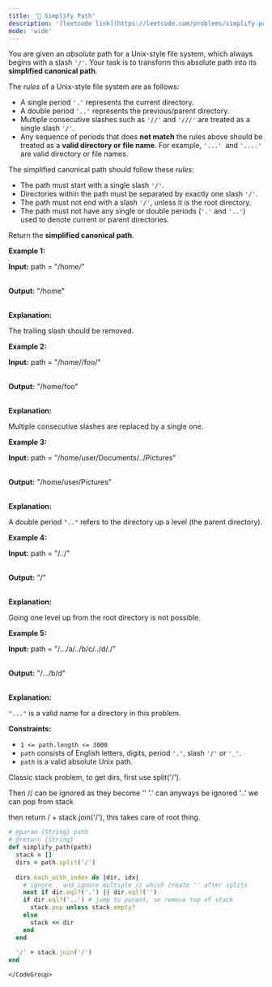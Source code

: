 ```yaml
---
title: '🧀 Simplify Path'
description: '[leetcode link](https://leetcode.com/problems/simplify-path/description/)'
mode: 'wide'
---
```

<Tabs>
  <Tab title="Question" icon="circle-question" iconType="regular">
    <Card>
      <p>You are given an <em>absolute</em> path for a Unix-style file system, which always begins with a slash <code>&#39;/&#39;</code>. Your task is to transform this absolute path into its <strong>simplified canonical path</strong>.</p>  <p>The <em>rules</em> of a Unix-style file system are as follows:</p>  <ul>  <li>A single period <code>&#39;.&#39;</code> represents the current directory.</li>  <li>A double period <code>&#39;..&#39;</code> represents the previous/parent directory.</li>  <li>Multiple consecutive slashes such as <code>&#39;//&#39;</code> and <code>&#39;///&#39;</code> are treated as a single slash <code>&#39;/&#39;</code>.</li>  <li>Any sequence of periods that does <strong>not match</strong> the rules above should be treated as a <strong>valid directory or</strong> <strong>file </strong><strong>name</strong>. For example, <code>&#39;...&#39; </code>and <code>&#39;....&#39;</code> are valid directory or file names.</li> </ul>  <p>The simplified canonical path should follow these <em>rules</em>:</p>  <ul>  <li>The path must start with a single slash <code>&#39;/&#39;</code>.</li>  <li>Directories within the path must be separated by exactly one slash <code>&#39;/&#39;</code>.</li>  <li>The path must not end with a slash <code>&#39;/&#39;</code>, unless it is the root directory.</li>  <li>The path must not have any single or double periods (<code>&#39;.&#39;</code> and <code>&#39;..&#39;</code>) used to denote current or parent directories.</li> </ul>  <p>Return the <strong>simplified canonical path</strong>.</p>   <p><strong class="example">Example 1:</strong></p>  <div class="example-block"> <p><strong>Input:</strong> <span class="example-io">path = &quot;/home/&quot;</span></p>  <p><br/> <strong>Output:</strong> <span class="example-io">&quot;/home&quot;</span></p>  <p><br/> <strong>Explanation:</strong></p>  <p>The trailing slash should be removed.</p> </div>  <p><strong class="example">Example 2:</strong></p>  <div class="example-block"> <p><strong>Input:</strong> <span class="example-io">path = &quot;/home//foo/&quot;</span></p>  <p><br/> <strong>Output:</strong> <span class="example-io">&quot;/home/foo&quot;</span></p>  <p><br/> <strong>Explanation:</strong></p>  <p>Multiple consecutive slashes are replaced by a single one.</p> </div>  <p><strong class="example">Example 3:</strong></p>  <div class="example-block"> <p><strong>Input:</strong> <span class="example-io">path = &quot;/home/user/Documents/../Pictures&quot;</span></p>  <p><br/> <strong>Output:</strong> <span class="example-io">&quot;/home/user/Pictures&quot;</span></p>  <p><br/> <strong>Explanation:</strong></p>  <p>A double period <code>&quot;..&quot;</code> refers to the directory up a level (the parent directory).</p> </div>  <p><strong class="example">Example 4:</strong></p>  <div class="example-block"> <p><strong>Input:</strong> <span class="example-io">path = &quot;/../&quot;</span></p>  <p><br/> <strong>Output:</strong> <span class="example-io">&quot;/&quot;</span></p>  <p><br/> <strong>Explanation:</strong></p>  <p>Going one level up from the root directory is not possible.</p> </div>  <p><strong class="example">Example 5:</strong></p>  <div class="example-block"> <p><strong>Input:</strong> <span class="example-io">path = &quot;/.../a/../b/c/../d/./&quot;</span></p>  <p><br/> <strong>Output:</strong> <span class="example-io">&quot;/.../b/d&quot;</span></p>  <p><br/> <strong>Explanation:</strong></p>  <p><code>&quot;...&quot;</code> is a valid name for a directory in this problem.</p> </div>   <p><strong>Constraints:</strong></p>  <ul>  <li><code>1 &lt;= path.length &lt;= 3000</code></li>  <li><code>path</code> consists of English letters, digits, period <code>&#39;.&#39;</code>, slash <code>&#39;/&#39;</code> or <code>&#39;_&#39;</code>.</li>  <li><code>path</code> is a valid absolute Unix path.</li> </ul> 
    </Card>
  </Tab>
  <Tab title="Solution" icon="lightbulb" iconType="regular" >
    <Card>
      Classic stack problem, to get dirs, first use split('/').

Then // can be ignored as they become ''
'.' can anyways be ignored
'..' we can pop from stack

then return / + stack.join('/'), this takes care of root thing.
    </Card>
  <Expandable title="code">
    <CodeGroup dropdown>
```ruby title="Simplify Path" lines
# @param {String} path
# @return {String}
def simplify_path(path)
  stack = []
  dirs = path.split('/')
  
  dirs.each_with_index do |dir, idx|
    # ignore . and ignore multiple // which create '' after splits
    next if dir.eql?('.') || dir.eql?('') 
    if dir.eql?('..') # jump to parent, so remove top of stack
      stack.pop unless stack.empty?
    else
      stack << dir
    end
  end
  
  '/' + stack.join('/')
end
```
    </CodeGroup>
  </Expandable>
  </Tab>
</Tabs>